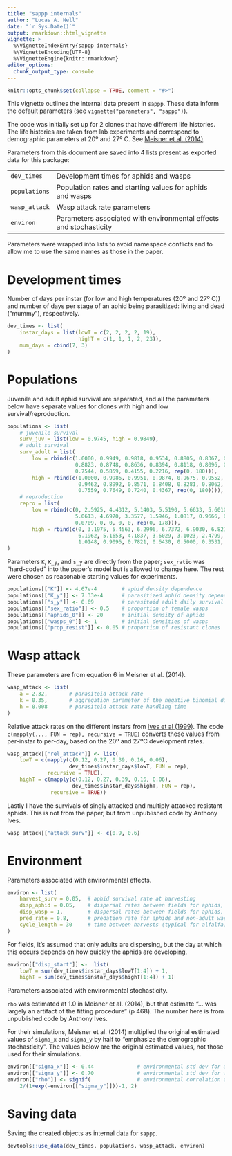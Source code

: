 ```yaml
---
title: "sappp internals"
author: "Lucas A. Nell"
date: "`r Sys.Date()`"
output: rmarkdown::html_vignette
vignette: >
  %\VignetteIndexEntry{sappp internals}
  %\VignetteEncoding{UTF-8}
  %\VignetteEngine{knitr::rmarkdown}
editor_options: 
  chunk_output_type: console
---
```


```r
knitr::opts_chunk$set(collapse = TRUE, comment = "#>")
```


This vignette outlines the internal data present in `sappp`. 
These data inform the default parameters (see `vignette("parameters", "sappp")`).


The code was initially set up for 2 clones that have different life histories.
The life histories are taken from lab experiments and correspond to
demographic parameters at 20º and 27º C. See 
[Meisner et al. (2014)](http://doi.wiley.com/10.1890/13-1933.1).


Parameters from this document are saved into 4 lists present as exported 
data for this package:

|               |                                                                    |
|:--------------|:-------------------------------------------------------------------|
| `dev_times`   | Development times for aphids and wasps                             |
| `populations` | Population rates and starting values for aphids and wasps          |
| `wasp_attack` | Wasp attack rate parameters                                        |
| `environ`     | Parameters associated with environmental effects and stochasticity |


Parameters were wrapped into lists to avoid namespace conflicts and to allow me
to use the same names as those in the paper.



# Development times

Number of days per instar (for low and high temperatures (20º and 27º C)) and
number of days per stage of an aphid being parasitized: living and dead ("mummy"), 
respectively.

```r
dev_times <- list(
    instar_days = list(lowT = c(2, 2, 2, 2, 19), 
                       highT = c(1, 1, 1, 2, 23)),
    mum_days = cbind(7, 3)
)
```



# Populations

Juvenile and adult aphid survival are separated, and all the parameters below have
separate values for clones with high and low survival/reproduction.

```r
populations <- list(
    # juvenile survival
    surv_juv = list(low = 0.9745, high = 0.9849),
    # adult survival
    surv_adult = list(
        low = rbind(c(1.0000, 0.9949, 0.9818, 0.9534, 0.8805, 0.8367, 0.8532, 0.8786, 
                      0.8823, 0.8748, 0.8636, 0.8394, 0.8118, 0.8096, 0.8240, 0.8333, 
                      0.7544, 0.5859, 0.4155, 0.2216, rep(0, 180))),
        high = rbind(c(1.0000, 0.9986, 0.9951, 0.9874, 0.9675, 0.9552, 0.9550, 0.9549, 
                       0.9462, 0.8992, 0.8571, 0.8408, 0.8281, 0.8062, 0.7699, 0.7500, 
                       0.7559, 0.7649, 0.7240, 0.4367, rep(0, 180)))),
    # reproduction
    repro = list(
        low = rbind(c(0, 2.5925, 4.4312, 5.1403, 5.5190, 5.6633, 5.6010, 5.4577, 5.2904, 
                      5.0613, 4.6970, 3.3577, 1.5946, 1.0817, 0.9666, 0.8333, 0.4689, 
                      0.0709, 0, 0, 0, 0, rep(0, 178))),
        high = rbind(c(0, 3.1975, 5.4563, 6.2996, 6.7372, 6.9030, 6.8210, 6.6100, 
                       6.1962, 5.1653, 4.1837, 3.6029, 3.1023, 2.4799, 1.6909, 1.1750, 
                       1.0148, 0.9096, 0.7821, 0.6430, 0.5000, 0.3531, rep(0, 178))))
)
```


Parameters `K`, `K_y`, and `s_y` are directly from the paper; `sex_ratio` was 
"hard-coded" into the paper's model but is allowed to change here.
The rest were chosen as reasonable starting values for experiments.

```r
populations[["K"]] <- 4.67e-4        # aphid density dependence
populations[["K_y"]] <- 7.33e-4      # parasitized aphid density dependence
populations[["s_y"]] <- 0.69         # parasitoid adult daily survival
populations[["sex_ratio"]] <- 0.5    # proportion of female wasps
populations[["aphids_0"]] <- 20      # initial density of aphids
populations[["wasps_0"]] <- 1        # initial densities of wasps
populations[["prop_resist"]] <- 0.05 # proportion of resistant clones
```




# Wasp attack


These parameters are from equation 6 in Meisner et al. (2014).

```r
wasp_attack <- list(
    a = 2.32,       # parasitoid attack rate
    k = 0.35,       # aggregation parameter of the negative binomial distribution
    h = 0.008       # parasitoid attack rate handling time
)
```

Relative attack rates on the different instars from 
[Ives et al (1999)](http://www.journals.uchicago.edu/doi/10.1086/303269).
The code `c(mapply(..., FUN = rep), recursive = TRUE)` converts these values from
per-instar to per-day, based on the 20º and 27ºC development rates.

```r
wasp_attack[["rel_attack"]] <- list(
    lowT = c(mapply(c(0.12, 0.27, 0.39, 0.16, 0.06), 
                    dev_times$instar_days$lowT, FUN = rep), 
             recursive = TRUE),
    highT = c(mapply(c(0.12, 0.27, 0.39, 0.16, 0.06), 
                     dev_times$instar_days$highT, FUN = rep), 
              recursive = TRUE))
```


Lastly I have the survivals of singly attacked and multiply attacked
resistant aphids.
This is not from the paper, but from unpublished code by Anthony Ives.

```r
wasp_attack[["attack_surv"]] <- c(0.9, 0.6)
```





# Environment

Parameters associated with environmental effects.

```r
environ <- list(
    harvest_surv = 0.05,  # aphid survival rate at harvesting
    disp_aphid = 0.05,    # dispersal rates between fields for aphids, adult wasps
    disp_wasp = 1,        # dispersal rates between fields for aphids, adult wasps
    pred_rate = 0.8,      # predation rate for aphids and non-adult wasps
    cycle_length = 30     # time between harvests (typical for alfalfa)
)
```


For fields, it's assumed that only adults are dispersing, but the day at which this 
occurs depends on how quickly the aphids are developing.

```r
environ[["disp_start"]] <-  list(
    lowT = sum(dev_times$instar_days$lowT[1:4]) + 1, 
    highT = sum(dev_times$instar_days$highT[1:4]) + 1)
```

Parameters associated with environmental stochasticity.

`rho` was estimated at 1.0 in Meisner et al. (2014), but that estimate
"... was largely an artifact of the fitting procedure" (p 468).
The number here is from unpublished code by Anthony Ives.

For their simulations, Meisner et al. (2014) multiplied the original estimated 
values of `sigma_x` and `sigma_y` by half to "emphasize the demographic 
stochasticity".
The values below are the original estimated values, not those used for their 
simulations.

```r
environ[["sigma_x"]] <- 0.44              # environmental std dev for aphids
environ[["sigma_y"]] <- 0.70              # environmental std dev for wasps
environ[["rho"]] <- signif(               # environmental correlation among instars
    2/(1+exp(-environ[["sigma_y"]]))-1, 2)
```




# Saving data

Saving the created objects as internal data for `sappp`.

```r
devtools::use_data(dev_times, populations, wasp_attack, environ)
```
